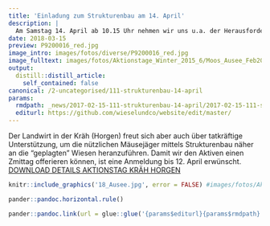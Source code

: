 ```yaml
---
title: 'Einladung zum Strukturenbau am 14. April'
description: |
  Am Samstag 14. April ab 10.15 Uhr nehmen wir uns u.a. der Herausforderung "Zugerstrasse" an. Durchschnittlich 17'000 Fahrzeuge verkehren täglich über die Hirzel Passstrasse. Da u.a. Kleinraubtiere gelegentlich die Strasse  queren müssen, versuchen wir Deckungsmöglichkeiten entlang der Strasse zu schaffen. Somit haben sie eine Alternative zur "Flucht nach vorne", wenn ein Fahrzeug naht.  
date: 2018-03-15
preview: P9200016_red.jpg
image_intro: images/fotos/diverse/P9200016_red.jpg
image_fulltext: images/fotos/Aktionstage_Winter_2015_6/Moos_Ausee_Feb2017/18_Ausee.jpg
output:
  distill::distill_article:
    self_contained: false
canonical: /2-uncategorised/111-strukturenbau-14-april
params:
  rmdpath: _news/2017-02-15-111-strukturenbau-14-april/2017-02-15-111-strukturenbau-14-april.Rmd
  editurl: https://github.com/wieselundco/website/edit/master/
---
```


Der Landwirt in der Kräh (Horgen) freut sich aber auch über tatkräftige Unterstützung, um die nützlichen Mäusejäger mittels Strukturenbau näher an die "geplagten" Wiesen heranzuführen.   Damit wir den Aktiven einen Zmittag offerieren können, ist eine Anmeldung bis 12. April erwünscht.  [DOWNLOAD DETAILS AKTIONSTAG KRÄH HORGEN](https://github.com/wieselundco/website/files/6972662/2018_04_14_Einladung_Kraeh.pdf)


```r
knitr::include_graphics('18_Ausee.jpg', error = FALSE) #images/fotos/Aktionstage_Winter_2015_6/Moos_Ausee_Feb2017/18_Ausee.jpg
```



```r
pander::pandoc.horizontal.rule()

pander::pandoc.link(url = glue::glue('{params$editurl}{params$rmdpath}'),text = 'Artikel bearbeiten')
```

<!--http://wieselundco.ch/2-uncategorised/111-strukturenbau-14-april-->
